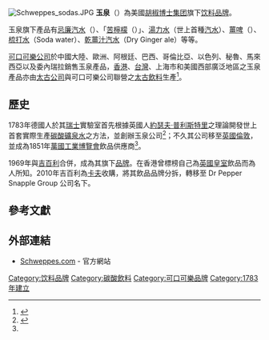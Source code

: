 {{noteTA
|G1=Food
|1=zh-hk:玉泉;zh-tw:舒味思;zh-cn:怡泉;
|2=zh-cn:冰淇淋汽水;zh-tw:冰淇淋汽水;zh-hk:忌廉汽水;
}}
{{Expand|time=2009-11-08T11:21:54+00:00}}
[[File:Schweppes_sodas.JPG|thumb]]
'''玉泉'''（{{lang-en|Schweppes}}）為美國[[胡椒博士集团|胡椒博士集团]]旗下[[饮料|饮料]][[品牌|品牌]]。

玉泉旗下產品有[[忌廉汽水|忌廉汽水]]（{{tsl|en|Cream soda|Cream soda}}）、「[[苦檸檬|苦檸檬]]（{{tsl|en|Bitter lemon|Bitter lemon}}）」、[[湯力水|湯力水]]（世上首種[[汽水|汽水]]）、[[薑啤|薑啤]]（{{tsl|en|Ginger beer|Ginger beer}}）、[[梳打水|梳打水]]（Soda water）、[[薑汁汽水|乾薑汁汽水]]（Dry Ginger ale）等等。

[[可口可樂公司|可口可樂公司]]於中國大陸、歐洲、阿根廷、巴西、哥倫比亞、以色列、秘魯、馬來西亞以及委內瑞拉銷售玉泉產品，[[香港|香港]]、[[台灣|台灣]]、上海市和美國西部廣泛地區之玉泉產品亦由[[太古公司|太古公司]]與可口可樂公司聯營之[[太古飲料|太古飲料]]生產<ref>{{cite web|url=http://www.swirepacific.com/big5/about/beverages.htm|title=太古公司 - 有關太古公司 > 飲料|publisher=swirepacific.com|date=|accessdate=2010-07-15|deadurl=yes|archiveurl=https://web.archive.org/web/20100317083227/http://www.swirepacific.com/big5/about/beverages.htm|archivedate=2010-03-17}}</ref>。

==歷史==
1783年德國人{{tsl|en|Johann Jacob Schweppe|Johann Jacob Schweppe}}於其[[瑞士|瑞士]]實驗室首先根據英國人[[約瑟夫·普利斯特里|約瑟夫·普利斯特里]]之理論開發世上首套實際生產[[碳酸水|碳酸]][[礦泉水|礦泉水]]之方法，並創辦玉泉公司<ref name="brand">{{Cite web |url=http://www.drpeppersnapplegroup.com/brands/schweppes/ |title=存档副本 |accessdate=2010-07-14 |archive-date=2010-09-26 |archive-url=https://web.archive.org/web/20100926135937/http://drpeppersnapplegroup.com/brands/schweppes/ |dead-url=no }}</ref>；不久其公司移至[[英國|英國]][[倫敦|倫敦]]，並成為1851年[[萬國工業博覽會|萬國工業博覽會]]飲品供應商<ref name="brand"/>。

1969年與[[吉百利|吉百利]]合併，成為其旗下[[品牌|品牌]]。在香港曾標榜自己為[[英國皇室|英國皇室]]飲品而為人所知。2010年吉百利為[[卡夫|卡夫]]收購，將其飲品品牌分拆，轉移至 Dr Pepper Snapple Group 公司名下。

==參考文獻==
{{Reflist}}

==外部連結==
{{Commonscat|Schweppes}}
*[http://www.schweppes.com/ Schweppes.com] {{Wayback|url=http://www.schweppes.com/ |date=20191120072943 }} - 官方網站

{{Coca-Cola brands}}
[[Category:饮料品牌|Category:饮料品牌]]
[[Category:碳酸飲料|Category:碳酸飲料]]
[[Category:可口可樂品牌|Category:可口可樂品牌]]
[[Category:1783年建立|Category:1783年建立]]